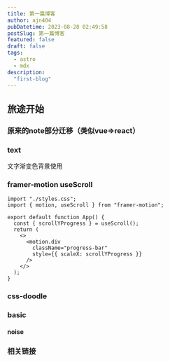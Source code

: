 ```yaml
---
title: 第一篇博客
author: ajn404
pubDatetime: 2023-08-28 02:49:58
postSlug: 第一篇博客
featured: false
draft: false
tags:
  - astro
  - mdx
description:
  "first-blog"
---
```



## 旅途开始

### 原来的note部分迁移（类似vue=>react）


<Basic client:load></Basic>

### text


<Text client:load>文字渐变色背景使用</Text>


### framer-motion useScroll

```tsx
import "./styles.css";
import { motion, useScroll } from "framer-motion";

export default function App() {
  const { scrollYProgress } = useScroll();
  return (
    <>
      <motion.div
        className="progress-bar"
        style={{ scaleX: scrollYProgress }}
      />
    </>
  );
}

```

<MotionScroll client:load></MotionScroll>

### css-doodle 

### basic 


<Doodle client:only/>

#### noise 


<Noise  client:load/>

### 相关链接